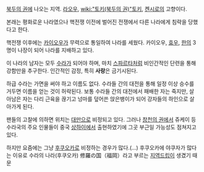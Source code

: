 [[북두의 권]]에 나오는 지역. [[라오우]], [[wiki:"토키(북두의 권)"토키]], [[켄시로]]의 고향이다.

본래는 평화로운 나라였으나 핵전쟁 이전에 벌어진 전쟁에서 다른 나라에게 침략을 당했다고 한다.

핵전쟁 이후에는 [[카이오우]]가 무력으로 통일하여 나라를 세웠다. 카이오우, [[효우]], [[한]]의 3명이 나장이 되어 나라를 지배하고 있다.

이 나라의 남자는 모두 [[수라]]가 되어야 하며, 마치 [[스파르타]]처럼 비인간적인 단련을 통해 강함만을 추구한다. 인간적인 감정, 특히 '''사랑'''은 금기시된다.

하급 수라는 가면을 써야 하고 이름도 없다. 수라들 간의 대전을 통해 일정 이상 승수를 거두면 이름을 얻는 것이 허락된다. 보통 수라들 간의 대전에서 패배한 자는 죽지만, 살아남은 자는 다리 근육을 끊기고 넝마를 덮어쓴 앉은뱅이가 되어 강자들의 하인으로 살아가게 된다.

팬들의 고찰에 의하면 위치는 [[대만]]으로 비정되고 있다. 그러나 [[창천의 권]]에서 쥬케이 등 수라국의 주요 인물들이 중국 [[상하이]]에서 출현하였기에 그곳 부근일 가능성도 점쳐지고 있다.

하지만 요즘에는 그냥 [[후쿠오카]]로 비정하는 경우가 많다.(…) 후쿠오카에 야쿠자가 많다는 이유로 수라의 나라(후쿠오카) 修羅の国（福岡）라고 부르는 [[지역드립]]이 생겼기 때문
